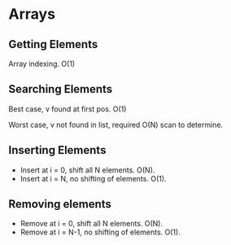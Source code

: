 # Arrays

## Getting Elements

Array indexing. O(1)

## Searching Elements

Best case, v found at first pos. O(1)

Worst case, v not found in list, required O(N) scan to determine.

## Inserting Elements

- Insert at i = 0, shift all N elements. O(N).
- Insert at i = N, no shifting of elements. O(1).

## Removing elements

- Remove at i = 0, shift all N elements. O(N).
- Remove at i = N-1, no shifting of elements. O(1).